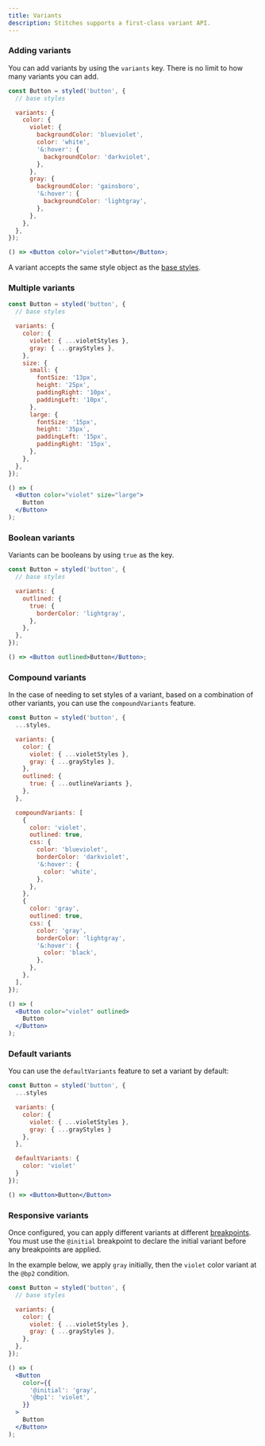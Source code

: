 ```yaml
---
title: Variants
description: Stitches supports a first-class variant API.
---
```


### Adding variants

You can add variants by using the `variants` key. There is no limit to how many variants you can add.

<Preview>
  <div style={{ display: 'flex', gap: '20px' }}>
    <DemoButton color="violet" />
    <DemoButton color="gray" />
  </div>
</Preview>

```jsx line=4-20,23
const Button = styled('button', {
  // base styles

  variants: {
    color: {
      violet: {
        backgroundColor: 'blueviolet',
        color: 'white',
        '&:hover': {
          backgroundColor: 'darkviolet',
        },
      },
      gray: {
        backgroundColor: 'gainsboro',
        '&:hover': {
          backgroundColor: 'lightgray',
        },
      },
    },
  },
});

() => <Button color="violet">Button</Button>;
```

A variant accepts the same style object as the [base styles](/docs/styling).

### Multiple variants

<Preview>
  <div style={{ display: 'flex', gap: '20px', alignItems: 'center' }}>
    <DemoButton color="gray" size="small" />
    <DemoButton color="violet" size="small" />
    <DemoButton color="gray" size="large" />
    <DemoButton color="violet" size="large" />
  </div>
</Preview>

```jsx line=4-23,26-30
const Button = styled('button', {
  // base styles

  variants: {
    color: {
      violet: { ...violetStyles },
      gray: { ...grayStyles },
    },
    size: {
      small: {
        fontSize: '13px',
        height: '25px',
        paddingRight: '10px',
        paddingLeft: '10px',
      },
      large: {
        fontSize: '15px',
        height: '35px',
        paddingLeft: '15px',
        paddingRight: '15px',
      },
    },
  },
});

() => (
  <Button color="violet" size="large">
    Button
  </Button>
);
```

### Boolean variants

Variants can be booleans by using `true` as the key.

<Preview>
  <DemoButton outlined />
</Preview>

```jsx line=4-10,13
const Button = styled('button', {
  // base styles

  variants: {
    outlined: {
      true: {
        borderColor: 'lightgray',
      },
    },
  },
});

() => <Button outlined>Button</Button>;
```

### Compound variants

In the case of needing to set styles of a variant, based on a combination of other variants, you can use the `compoundVariants` feature.

<Preview>
  <div style={{ display: 'flex', gap: '20px', alignItems: 'center' }}>
    <DemoButton color="violet" outlined />
    <DemoButton color="gray" outlined />
  </div>
</Preview>

```jsx line=13-35,38
const Button = styled('button', {
  ...styles,

  variants: {
    color: {
      violet: { ...violetStyles },
      gray: { ...grayStyles },
    },
    outlined: {
      true: { ...outlineVariants },
    },
  },

  compoundVariants: [
    {
      color: 'violet',
      outlined: true,
      css: {
        color: 'blueviolet',
        borderColor: 'darkviolet',
        '&:hover': {
          color: 'white',
        },
      },
    },
    {
      color: 'gray',
      outlined: true,
      css: {
        color: 'gray',
        borderColor: 'lightgray',
        '&:hover': {
          color: 'black',
        },
      },
    },
  ],
});

() => (
  <Button color="violet" outlined>
    Button
  </Button>
);
```

### Default variants

You can use the `defaultVariants` feature to set a variant by default:

```jsx line=11-13,16
const Button = styled('button', {
  ...styles

  variants: {
    color: {
      violet: { ...violetStyles },
      gray: { ...grayStyles }
    },
  },

  defaultVariants: {
    color: 'violet'
  }
});

() => <Button>Button</Button>
```

### Responsive variants

Once configured, you can apply different variants at different [breakpoints](/docs/breakpoints). You must use the <Code>@initial</Code> breakpoint to declare the initial variant before any breakpoints are applied.

In the example below, we apply `gray` initially, then the `violet` color variant at the `@bp2` condition.

```jsx line=12-16
const Button = styled('button', {
  // base styles

  variants: {
    color: {
      violet: { ...violetStyles },
      gray: { ...grayStyles },
    },
  },
});

() => (
  <Button
    color={{
      '@initial': 'gray',
      '@bp1': 'violet',
    }}
  >
    Button
  </Button>
);
```
